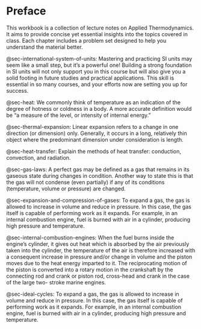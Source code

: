 # Preface {.unnumbered}

This workbook is a collection of lecture notes on Applied Thermodynamics. It aims to provide concise yet essential insights into the topics covered in class. Each chapter includes a problem set designed to help you understand the material better.

@sec-international-system-of-units: Mastering and practicing SI units may seem like a small step, but it’s a powerful one! Building a strong foundation in SI units will not only support you in this course but will also give you a solid footing in future studies and practical applications. This skill is essential in so many courses, and your efforts now are setting you up for success.

@sec-heat: We commonly think of temperature as an indication of the degree of hotness or coldness in a body. A more accurate definition would be “a measure of the level, or intensity of internal energy.”

@sec-thermal-expansion: Linear expansion refers to a change in one direction (or dimension) only. Generally, it occurs in a long, relatively thin object where the predominant dimension under consideration is length.

@sec-heat-transfer: Explain the methods of heat transfer: conduction, convection, and radiation.

@sec-gas-laws: A perfect gas may be defined as a gas that remains in its gaseous state during changes in condition. Another way to state this is that the gas will not condense (even partially) if any of its conditions (temperature, volume or pressure) are changed.

@sec-expansion-and-compression-of-gases: To expand a gas, the gas is allowed to increase in volume and reduce in pressure. In this case, the gas itself is capable of performing work as it expands. For example, in an internal combustion engine, fuel is burned with air in a cylinder, producing high pressure and temperature.

@sec-internal-combustion-engines: When the fuel burns inside the engine’s cylinder, it gives out heat which is absorbed by the air previously taken into the cylinder, the temperature of the air is therefore increased with a consequent increase in pressure and/or change in volume and the piston moves due to the heat energy imparted to it. The reciprocating motion of the piston is converted into a rotary motion in the crankshaft by the connecting rod and crank or piston rod, cross-head and crank in the case of the large two- stroke marine engines.

@sec-ideal-cycles: To expand a gas, the gas is allowed to increase in volume and reduce in pressure. In this case, the gas itself is capable of performing work as it expands. For example, in an internal combustion engine, fuel is burned with air in a cylinder, producing high pressure and temperature.